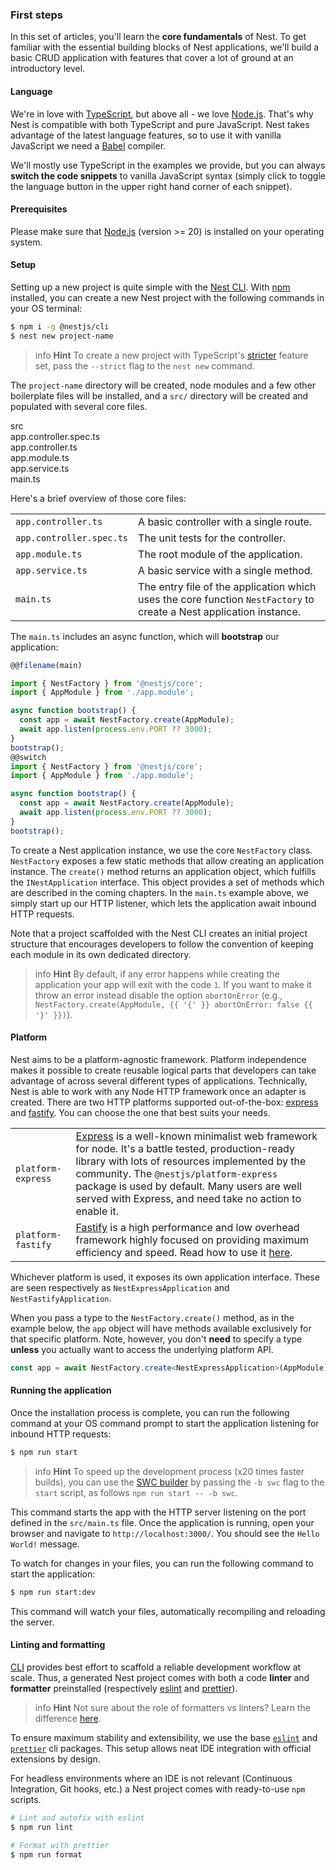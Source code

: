 ### First steps

In this set of articles, you'll learn the **core fundamentals** of Nest. To get familiar with the essential building blocks of Nest applications, we'll build a basic CRUD application with features that cover a lot of ground at an introductory level.

#### Language

We're in love with [TypeScript](https://www.typescriptlang.org/), but above all - we love [Node.js](https://nodejs.org/en/). That's why Nest is compatible with both TypeScript and pure JavaScript. Nest takes advantage of the latest language features, so to use it with vanilla JavaScript we need a [Babel](https://babeljs.io/) compiler.

We'll mostly use TypeScript in the examples we provide, but you can always **switch the code snippets** to vanilla JavaScript syntax (simply click to toggle the language button in the upper right hand corner of each snippet).

#### Prerequisites

Please make sure that [Node.js](https://nodejs.org) (version >= 20) is installed on your operating system.

#### Setup

Setting up a new project is quite simple with the [Nest CLI](/cli/overview). With [npm](https://www.npmjs.com/) installed, you can create a new Nest project with the following commands in your OS terminal:

```bash
$ npm i -g @nestjs/cli
$ nest new project-name
```

> info **Hint** To create a new project with TypeScript's [stricter](https://www.typescriptlang.org/tsconfig#strict) feature set, pass the `--strict` flag to the `nest new` command.

The `project-name` directory will be created, node modules and a few other boilerplate files will be installed, and a `src/` directory will be created and populated with several core files.

<div class="file-tree">
  <div class="item">src</div>
  <div class="children">
    <div class="item">app.controller.spec.ts</div>
    <div class="item">app.controller.ts</div>
    <div class="item">app.module.ts</div>
    <div class="item">app.service.ts</div>
    <div class="item">main.ts</div>
  </div>
</div>

Here's a brief overview of those core files:

|                          |                                                                                                                     |
| ------------------------ | ------------------------------------------------------------------------------------------------------------------- |
| `app.controller.ts`      | A basic controller with a single route.                                                                             |
| `app.controller.spec.ts` | The unit tests for the controller.                                                                                  |
| `app.module.ts`          | The root module of the application.                                                                                 |
| `app.service.ts`         | A basic service with a single method.                                                                               |
| `main.ts`                | The entry file of the application which uses the core function `NestFactory` to create a Nest application instance. |

The `main.ts` includes an async function, which will **bootstrap** our application:

```typescript
@@filename(main)

import { NestFactory } from '@nestjs/core';
import { AppModule } from './app.module';

async function bootstrap() {
  const app = await NestFactory.create(AppModule);
  await app.listen(process.env.PORT ?? 3000);
}
bootstrap();
@@switch
import { NestFactory } from '@nestjs/core';
import { AppModule } from './app.module';

async function bootstrap() {
  const app = await NestFactory.create(AppModule);
  await app.listen(process.env.PORT ?? 3000);
}
bootstrap();
```

To create a Nest application instance, we use the core `NestFactory` class. `NestFactory` exposes a few static methods that allow creating an application instance. The `create()` method returns an application object, which fulfills the `INestApplication` interface. This object provides a set of methods which are described in the coming chapters. In the `main.ts` example above, we simply start up our HTTP listener, which lets the application await inbound HTTP requests.

Note that a project scaffolded with the Nest CLI creates an initial project structure that encourages developers to follow the convention of keeping each module in its own dedicated directory.

> info **Hint** By default, if any error happens while creating the application your app will exit with the code `1`. If you want to make it throw an error instead disable the option `abortOnError` (e.g., `NestFactory.create(AppModule, {{ '{' }} abortOnError: false {{ '}' }})`).

<app-banner-courses></app-banner-courses>

#### Platform

Nest aims to be a platform-agnostic framework. Platform independence makes it possible to create reusable logical parts that developers can take advantage of across several different types of applications. Technically, Nest is able to work with any Node HTTP framework once an adapter is created. There are two HTTP platforms supported out-of-the-box: [express](https://expressjs.com/) and [fastify](https://www.fastify.io). You can choose the one that best suits your needs.

|                    |                                                                                                                                                                                                                                                                                                                                    |
| ------------------ | ---------------------------------------------------------------------------------------------------------------------------------------------------------------------------------------------------------------------------------------------------------------------------------------------------------------------------------- |
| `platform-express` | [Express](https://expressjs.com/) is a well-known minimalist web framework for node. It's a battle tested, production-ready library with lots of resources implemented by the community. The `@nestjs/platform-express` package is used by default. Many users are well served with Express, and need take no action to enable it. |
| `platform-fastify` | [Fastify](https://www.fastify.io/) is a high performance and low overhead framework highly focused on providing maximum efficiency and speed. Read how to use it [here](/techniques/performance).                                                                                                                                  |

Whichever platform is used, it exposes its own application interface. These are seen respectively as `NestExpressApplication` and `NestFastifyApplication`.

When you pass a type to the `NestFactory.create()` method, as in the example below, the `app` object will have methods available exclusively for that specific platform. Note, however, you don't **need** to specify a type **unless** you actually want to access the underlying platform API.

```typescript
const app = await NestFactory.create<NestExpressApplication>(AppModule)
```

#### Running the application

Once the installation process is complete, you can run the following command at your OS command prompt to start the application listening for inbound HTTP requests:

```bash
$ npm run start
```

> info **Hint** To speed up the development process (x20 times faster builds), you can use the [SWC builder](/recipes/swc) by passing the `-b swc` flag to the `start` script, as follows `npm run start -- -b swc`.

This command starts the app with the HTTP server listening on the port defined in the `src/main.ts` file. Once the application is running, open your browser and navigate to `http://localhost:3000/`. You should see the `Hello World!` message.

To watch for changes in your files, you can run the following command to start the application:

```bash
$ npm run start:dev
```

This command will watch your files, automatically recompiling and reloading the server.

#### Linting and formatting

[CLI](/cli/overview) provides best effort to scaffold a reliable development workflow at scale. Thus, a generated Nest project comes with both a code **linter** and **formatter** preinstalled (respectively [eslint](https://eslint.org/) and [prettier](https://prettier.io/)).

> info **Hint** Not sure about the role of formatters vs linters? Learn the difference [here](https://prettier.io/docs/en/comparison.html).

To ensure maximum stability and extensibility, we use the base [`eslint`](https://www.npmjs.com/package/eslint) and [`prettier`](https://www.npmjs.com/package/prettier) cli packages. This setup allows neat IDE integration with official extensions by design.

For headless environments where an IDE is not relevant (Continuous Integration, Git hooks, etc.) a Nest project comes with ready-to-use `npm` scripts.

```bash
# Lint and autofix with eslint
$ npm run lint

# Format with prettier
$ npm run format
```
